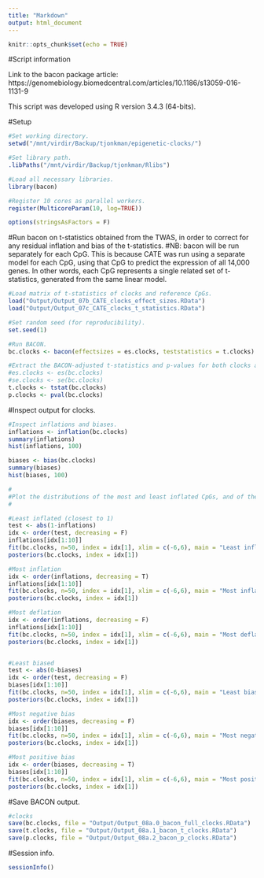 ```yaml
---
title: "Markdown"
output: html_document
---
```


```r
knitr::opts_chunk$set(echo = TRUE)
```

#Script information

Link to the bacon package article: https://genomebiology.biomedcentral.com/articles/10.1186/s13059-016-1131-9

This script was developed using R version 3.4.3 (64-bits).

#Setup
```r
#Set working directory.
setwd("/mnt/virdir/Backup/tjonkman/epigenetic-clocks/")

#Set library path.
.libPaths("/mnt/virdir/Backup/tjonkman/Rlibs")

#Load all necessary libraries.
library(bacon)

#Register 10 cores as parallel workers.
register(MulticoreParam(10, log=TRUE))

options(stringsAsFactors = F)
```

#Run bacon on t-statistics obtained from the TWAS, in order to correct for any residual inflation and bias of the t-statistics.
#NB: bacon will be run separately for each CpG. This is because CATE was run using a separate model for each CpG, using that CpG to predict the expression of all 14,000 genes. In other words, each CpG represents a single related set of t-statistics, generated from the same linear model.
```r
#Load matrix of t-statistics of clocks and reference CpGs.
load("Output/Output_07b_CATE_clocks_effect_sizes.RData")
load("Output/Output_07c_CATE_clocks_t_statistics.RData")

#Set random seed (for reproducibility).
set.seed(1)

#Run BACON.
bc.clocks <- bacon(effectsizes = es.clocks, teststatistics = t.clocks)

#Extract the BACON-adjusted t-statistics and p-values for both clocks and refset.
#es.clocks <- es(bc.clocks)
#se.clocks <- se(bc.clocks)
t.clocks <- tstat(bc.clocks)
p.clocks <- pval(bc.clocks)
```

#Inspect output for clocks.
```r
#Inspect inflations and biases.
inflations <- inflation(bc.clocks)
summary(inflations)
hist(inflations, 100)

biases <- bias(bc.clocks)
summary(biases)
hist(biases, 100)

#
#Plot the distributions of the most and least inflated CpGs, and of the most and least biased CpGs.
#

#Least inflated (closest to 1)
test <- abs(1-inflations)
idx <- order(test, decreasing = F)
inflations[idx[1:10]]
fit(bc.clocks, n=50, index = idx[1], xlim = c(-6,6), main = "Least inflated")
posteriors(bc.clocks, index = idx[1])

#Most inflation
idx <- order(inflations, decreasing = T)
inflations[idx[1:10]]
fit(bc.clocks, n=50, index = idx[1], xlim = c(-6,6), main = "Most inflation")
posteriors(bc.clocks, index = idx[1])

#Most deflation
idx <- order(inflations, decreasing = F)
inflations[idx[1:10]]
fit(bc.clocks, n=50, index = idx[1], xlim = c(-6,6), main = "Most deflation")
posteriors(bc.clocks, index = idx[1])


#Least biased
test <- abs(0-biases)
idx <- order(test, decreasing = F)
biases[idx[1:10]]
fit(bc.clocks, n=50, index = idx[1], xlim = c(-6,6), main = "Least bias")
posteriors(bc.clocks, index = idx[1])

#Most negative bias
idx <- order(biases, decreasing = F)
biases[idx[1:10]]
fit(bc.clocks, n=50, index = idx[1], xlim = c(-6,6), main = "Most negative bias")
posteriors(bc.clocks, index = idx[1])

#Most positive bias
idx <- order(biases, decreasing = T)
biases[idx[1:10]]
fit(bc.clocks, n=50, index = idx[1], xlim = c(-6,6), main = "Most positive bias")
posteriors(bc.clocks, index = idx[1])
```

#Save BACON output.
```r

#clocks
save(bc.clocks, file = "Output/Output_08a.0_bacon_full_clocks.RData")
save(t.clocks, file = "Output/Output_08a.1_bacon_t_clocks.RData")
save(p.clocks, file = "Output/Output_08a.2_bacon_p_clocks.RData")
```

#Session info.
```r
sessionInfo()
```